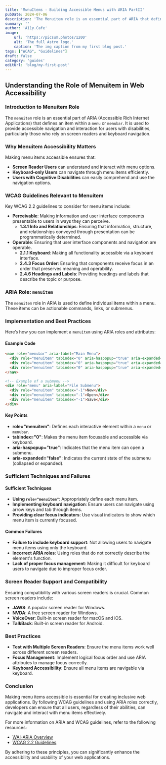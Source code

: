 ```yaml
---
title: 'MwnuItems - Building Accessible Menus with ARIA PartII'
pubDate: 2024-07-06
description: 'The Menuitem role is an essential part of ARIA that defines an item within a `menu` or `menubar`'
summary: ''
author: 'A11y.Cafe'
image:
    url: 'https://picsum.photos/1200'
    alt: 'The full Astro logo.'
    caption: 'The img caption from my first blog post.'
tags: ["WCAG", "Guidelines"]
draft: false
category: 'guides'
editUrl: 'blog/my-first-post'
---
```



## Understanding the Role of Menuitem in Web Accessibility

### Introduction to Menuitem Role
The `menuitem` role is an essential part of ARIA (Accessible Rich Internet Applications) that defines an item within a `menu` or `menubar`. It is used to provide accessible navigation and interaction for users with disabilities, particularly those who rely on screen readers and keyboard navigation.

### Why Menuitem Accessibility Matters
Making menu items accessible ensures that:
- **Screen Reader Users** can understand and interact with menu options.
- **Keyboard-only Users** can navigate through menu items efficiently.
- **Users with Cognitive Disabilities** can easily comprehend and use the navigation options.

### WCAG Guidelines Relevant to Menuitem
Key WCAG 2.2 guidelines to consider for menu items include:

- **Perceivable**: Making information and user interface components presentable to users in ways they can perceive.
  - **1.3.1 Info and Relationships**: Ensuring that information, structure, and relationships conveyed through presentation can be programmatically determined.
- **Operable**: Ensuring that user interface components and navigation are operable.
  - **2.1.1 Keyboard**: Making all functionality accessible via a keyboard interface.
  - **2.4.3 Focus Order**: Ensuring that components receive focus in an order that preserves meaning and operability.
  - **2.4.6 Headings and Labels**: Providing headings and labels that describe the topic or purpose.

### ARIA Role: `menuitem`
The `menuitem` role in ARIA is used to define individual items within a menu. These items can be actionable commands, links, or submenus.

### Implementation and Best Practices
Here’s how you can implement a `menuitem` using ARIA roles and attributes:

#### Example Code
```html
<nav role="menubar" aria-label="Main Menu">
  <div role="menuitem" tabindex="0" aria-haspopup="true" aria-expanded="false">File</div>
  <div role="menuitem" tabindex="0" aria-haspopup="true" aria-expanded="false">Edit</div>
  <div role="menuitem" tabindex="0" aria-haspopup="true" aria-expanded="false">View</div>
</nav>

<!-- Example of a submenu -->
<div role="menu" aria-label="File Submenu">
  <div role="menuitem" tabindex="-1">New</div>
  <div role="menuitem" tabindex="-1">Open</div>
  <div role="menuitem" tabindex="-1">Save</div>
</div>
```

#### Key Points
- **role="menuitem"**: Defines each interactive element within a `menu` or `menubar`.
- **tabindex="0"**: Makes the menu item focusable and accessible via keyboard.
- **aria-haspopup="true"**: Indicates that the menu item can open a submenu.
- **aria-expanded="false"**: Indicates the current state of the submenu (collapsed or expanded).

### Sufficient Techniques and Failures
#### Sufficient Techniques
- **Using `role="menuitem"`**: Appropriately define each menu item.
- **Implementing keyboard navigation**: Ensure users can navigate using arrow keys and tab through items.
- **Providing clear focus indicators**: Use visual indicators to show which menu item is currently focused.

#### Common Failures
- **Failure to include keyboard support**: Not allowing users to navigate menu items using only the keyboard.
- **Incorrect ARIA roles**: Using roles that do not correctly describe the element's function.
- **Lack of proper focus management**: Making it difficult for keyboard users to navigate due to improper focus order.

### Screen Reader Support and Compatibility
Ensuring compatibility with various screen readers is crucial. Common screen readers include:
- **JAWS**: A popular screen reader for Windows.
- **NVDA**: A free screen reader for Windows.
- **VoiceOver**: Built-in screen reader for macOS and iOS.
- **TalkBack**: Built-in screen reader for Android.

### Best Practices
- **Test with Multiple Screen Readers**: Ensure the menu items work well across different screen readers.
- **Focus Management**: Implement logical focus order and use ARIA attributes to manage focus correctly.
- **Keyboard Accessibility**: Ensure all menu items are navigable via keyboard.

### Conclusion
Making menu items accessible is essential for creating inclusive web applications. By following WCAG guidelines and using ARIA roles correctly, developers can ensure that all users, regardless of their abilities, can navigate and interact with menu items effectively.

For more information on ARIA and WCAG guidelines, refer to the following resources:
- <a href="https://www.w3.org/WAI/standards-guidelines/aria/" target="_blank">WAI-ARIA Overview</a>
- <a href="https://www.w3.org/TR/WCAG22/" target="_blank">WCAG 2.2 Guidelines</a>

By adhering to these principles, you can significantly enhance the accessibility and usability of your web applications.